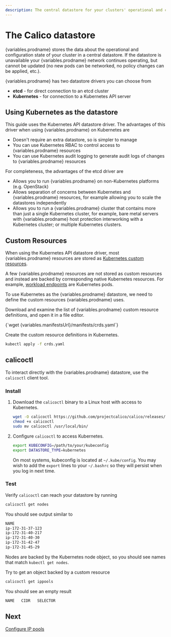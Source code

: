 ```yaml
---
description: The central datastore for your clusters' operational and configuration state.
---
```



# The Calico datastore

{variables.prodname} stores the data about the operational and configuration state of your cluster in a central datastore. If the datastore is unavailable
your {variables.prodname} network continues operating, but cannot be updated (no new pods can be networked, no policy changes can be applied, etc.).

{variables.prodname} has two datastore drivers you can choose from

- **etcd** - for direct connection to an etcd cluster
- **Kubernetes** - for connection to a Kubernetes API server

## Using Kubernetes as the datastore

This guide uses the Kubernetes API datastore driver. The advantages of this driver when using {variables.prodname} on Kubernetes are

- Doesn't require an extra datastore, so is simpler to manage
- You can use Kubernetes RBAC to control access to {variables.prodname} resources
- You can use Kubernetes audit logging to generate audit logs of changes to {variables.prodname} resources

For completeness, the advantages of the etcd driver are

- Allows you to run {variables.prodname} on non-Kubernetes platforms (e.g. OpenStack)
- Allows separation of concerns between Kubernetes and {variables.prodname} resources, for example allowing you to scale the datastores independently
- Allows you to run a {variables.prodname} cluster that contains more than just a single Kubernetes cluster, for example, bare metal servers with {variables.prodname}
  host protection interworking with a Kubernetes cluster; or multiple Kubernetes clusters.

## Custom Resources

When using the Kubernetes API datastore driver, most {variables.prodname} resources are stored as [Kubernetes custom resources](https://kubernetes.io/docs/concepts/extend-kubernetes/api-extension/custom-resources/).

A few {variables.prodname} resources are not stored as custom resources and instead are backed by corresponding native Kubernetes resources. For example, [workload endpoints](../../../reference/resources/workloadendpoint.mdx) are Kubernetes pods.

To use Kubernetes as the {variables.prodname} datastore, we need to define the custom resources {variables.prodname} uses.

Download and examine the list of {variables.prodname} custom resource definitions, and open it in a file editor.

<CodeBlock language='bash'>
{`wget {variables.manifestsUrl}/manifests/crds.yaml`}
</CodeBlock>

Create the custom resource definitions in Kubernetes.

```bash
kubectl apply -f crds.yaml
```

## calicoctl

To interact directly with the {variables.prodname} datastore, use the `calicoctl` client tool.

### Install

1. Download the `calicoctl` binary to a Linux host with access to Kubernetes.

   ```bash
   wget -O calicoctl https://github.com/projectcalico/calico/releases/latest/download/calicoctl-linux-amd64
   chmod +x calicoctl
   sudo mv calicoctl /usr/local/bin/
   ```

1. Configure `calicoctl` to access Kubernetes.

   ```bash
   export KUBECONFIG=/path/to/your/kubeconfig
   export DATASTORE_TYPE=kubernetes
   ```

   On most systems, kubeconfig is located at `~/.kube/config`. You may wish to add the `export` lines to your `~/.bashrc` so they will persist when you log in next time.

### Test

Verify `calicoctl` can reach your datastore by running

```bash
calicoctl get nodes
```

You should see output similar to

```bash
NAME
ip-172-31-37-123
ip-172-31-40-217
ip-172-31-40-30
ip-172-31-42-47
ip-172-31-45-29
```

Nodes are backed by the Kubernetes node object, so you should see names that match `kubectl get nodes`.

Try to get an object backed by a custom resource

```bash
calicoctl get ippools
```

You should see an empty result

```bash
NAME   CIDR   SELECTOR

```

## Next

[Configure IP pools](configure-ip-pools.mdx)
